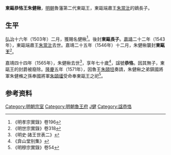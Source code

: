 '''東甌恭恪王朱健楸'''{{BD|1496年||1565年|catIdx=Z朱}}，[[明朝|明朝]]魯藩第二代東甌王，東甌端肅王[[朱當沘|朱當沘]]的嫡長子。

==生平==
[[弘治|弘治]]十六年（1503年）二月，獲賜名健楸<ref>《明孝宗實錄》卷196</ref>。後封'''東甌長子'''。[[嘉靖|嘉靖]]二十二年（1543年），東甌端肅王[[朱當沘|朱當沘]]去世。嘉靖二十五年（1546年）十二月，朱健楸襲封'''東甌王'''<ref>《明世宗實錄》卷318</ref>。

嘉靖四十四年（1565年），朱健楸去世<ref>《明史·諸王世表二》</ref>，享年七十歲<ref>《弇山堂别集》</ref>，諡號'''恭恪'''。因其無子，東甌王的封爵被廢除。[[隆慶_(明朝)|隆慶]]五年（1571年），因魯王[[朱頤坦|朱頤坦]]奏請，朱健楸之弟鎮國將軍朱健樤之孫奉國將軍[[朱頤壃|朱頤壃]]受命奉東甌王之祀<ref>《明穆宗實錄》卷54</ref>。

==参考资料==
{{reflist|3}}

{{s-start}}
{{s-bef|before=父端肅王[[朱當沘|朱當沘]]}}
{{s-ttl|title=[[明朝藩王列表_(魯王系)#東甌國|明東甌國國王]]|years=1546年－1565年}}
{{s-none|無|無子，封國廢除}}
{{end}}

[[Category:明朝宗室|Category:明朝宗室]]
[[Category:明朝魯王府|Category:明朝魯王府]]
[[Category:朱姓|J健]]
[[Category:諡恭恪|Category:諡恭恪]]